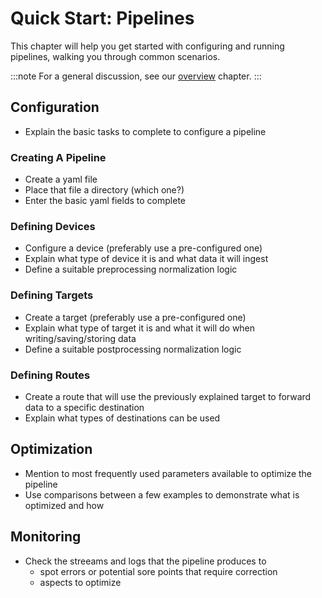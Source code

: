 # Quick Start: Pipelines

This chapter will help you get started with configuring and running pipelines, walking you through common scenarios.

:::note
For a general discussion, see our [overview](/docs/configuration/pipelines/index.mdx) chapter.
:::

## Configuration

- Explain the basic tasks to complete to configure a pipeline

### Creating A Pipeline

- Create a yaml file
- Place that file a directory (which one?)
- Enter the basic yaml fields to complete

### Defining Devices

- Configure a device (preferably use a pre-configured one)
- Explain what type of device it is and what data it will ingest
- Define a suitable preprocessing normalization logic

### Defining Targets

- Create a target (preferably use a pre-configured one)
- Explain what type of target it is and what it will do when writing/saving/storing data
- Define a suitable postprocessing normalization logic

### Defining Routes

- Create a route that will use the previously explained target to forward data to a specific destination
- Explain what types of destinations can be used

## Optimization

- Mention to most frequently used parameters available to optimize the pipeline
- Use comparisons between a few examples to demonstrate what is optimized and how

## Monitoring

- Check the streeams and logs that the pipeline produces to 
  - spot errors or potential sore points that require correction
  - aspects to optimize
